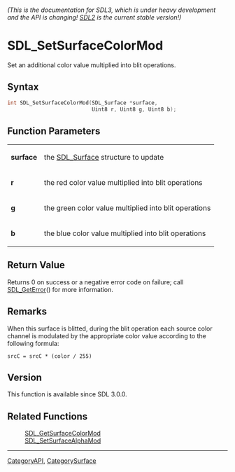 ====== (This is the documentation for SDL3, which is under heavy development and the API is changing! [https://wiki.libsdl.org/ SDL2] is the current stable version!) ======
= SDL_SetSurfaceColorMod =

Set an additional color value multiplied into blit operations.

== Syntax ==

<syntaxhighlight lang='c'>
int SDL_SetSurfaceColorMod(SDL_Surface *surface,
                           Uint8 r, Uint8 g, Uint8 b);
</syntaxhighlight>

== Function Parameters ==

{|
|'''surface'''
|the [[SDL_Surface]] structure to update
|-
|'''r'''
|the red color value multiplied into blit operations
|-
|'''g'''
|the green color value multiplied into blit operations
|-
|'''b'''
|the blue color value multiplied into blit operations
|}

== Return Value ==

Returns 0 on success or a negative error code on failure; call
[[SDL_GetError]]() for more information.

== Remarks ==

When this surface is blitted, during the blit operation each source color
channel is modulated by the appropriate color value according to the
following formula:

<code>srcC = srcC * (color / 255)</code>

== Version ==

This function is available since SDL 3.0.0.

== Related Functions ==

:[[SDL_GetSurfaceColorMod]]
:[[SDL_SetSurfaceAlphaMod]]

----
[[CategoryAPI]], [[CategorySurface]]


